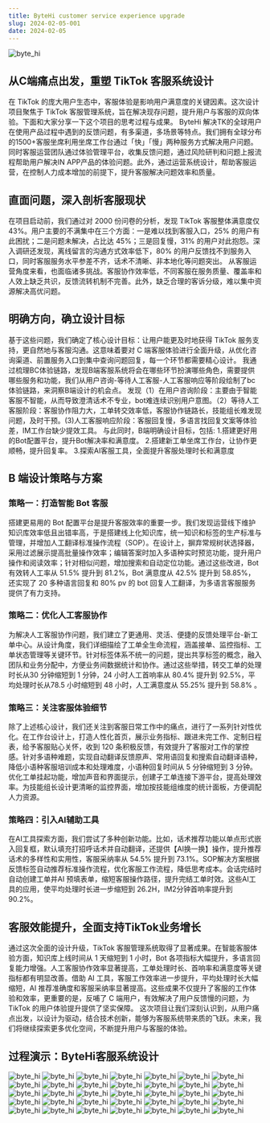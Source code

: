 ```yaml
---
title: ByteHi customer service experience upgrade
slug: 2024-02-05-001
date: 2024-02-05
---
```


<Image src="/byte_hi/byte_hi.001.png" alt="byte_hi" className="mb-6 rounded-lg" />

## 从C端痛点出发，重塑 TikTok 客服系统设计
在 TikTok 的庞大用户生态中，客服体验是影响用户满意度的关键因素。这次设计项目聚焦于 TikTok 客服管理系统，旨在解决现存问题，提升用户与客服的双向体验。下面和大家分享一下这个项目的思考过程与成果。
ByteHi 解决TK的全球用户在使用产品过程中遇到的反馈问题，有多渠道，多场景等特点。我们拥有全球分布的1500+客服坐席利用坐席工作台通过「快」「慢」两种服务方式解决用户问题。同时客服运营团队通过体验管理平台，收集反馈问题，通过风险研判和问题上报流程帮助用户解决IN APP产品的体验问题。此外，通过运营系统设计，帮助客服运营，在控制人力成本增加的前提下，提升客服解决问题效率和质量。

## 直面问题，深入剖析客服现状
在项目启动前，我们通过对 2000 份问卷的分析，发现 TikTok 客服整体满意度仅 43%。用户主要的不满集中在三个方面：一是难以找到客服入口，25% 的用户有此困扰；二是问题未解决，占比达 45%；三是回复慢，31% 的用户对此抱怨。深入调研还发现，离线留言的沟通方式效率低下，80% 的用户反馈找不到服务入口，同时客服服务水平参差不齐，话术不清晰、非本地化等问题突出。
从客服运营角度来看，也面临诸多挑战。客服协作效率低，不同客服在服务质量、覆盖率和人效上缺乏共识，反馈流转机制不完善。此外，缺乏合理的客诉分级，难以集中资源解决高优问题。

## 明确方向，确立设计目标
基于这些问题，我们确定了核心设计目标：让用户能更及时地获得 TikTok 服务支持，更自然地与客服沟通。这意味着要对 C 端客服体验进行全面升级，从优化咨询渠道、前置服务入口到集中查询问题回复，每一个环节都需要精心设计。
我通过梳理BC体验链路，发现B端客服系统将会在哪些环节扮演哪些角色，需要提供哪些服务和功能，我们从用户咨询-等待人工客服-人工客服响应等阶段绘制了bc体验链路，来洞察B端设计的机会点。
发现（1）在用户咨询阶段：主要由于智能客服不智能，从而导致澄清话术不专业，bot难连续识别用户意图。（2）等待人工客服阶段：客服协作阻力大，工单转交效率低，客服协作链路长，技能组长难发现问题，及时干预。(3)人工客服响应阶段：客服回复慢，多语言找回复文案等体验差，IM工作台缺少提效工具。
与此同时，B端明确设计目标，包括:
1.搭建更好用的Bot配置平台，提升Bot解决率和满意度。 
2.搭建新工单坐席工作台，让协作更顺畅，提升回复率。
3.探索AI客服工具，全面提升客服处理时长和满意度

## B 端设计策略与方案
### 策略一：打造智能 Bot 客服
搭建更易用的 Bot 配置平台是提升客服效率的重要一步。我们发现运营线下维护知识库效率低且出错率高，于是搭建线上化知识库，统一知识和标签的生产标准与管理，并增加人工翻译标准操作流程（SOP）。在设计上，摒弃常规树状选择器，采用过滤展示提高批量操作效率；编辑答案时加入多语种实时预览功能，提升用户操作和阅读效率；针对相似问题，增加搜索和自动定位功能。通过这些改进，Bot 有效转人工率从 51.5% 提升到 81.2%，Bot 满意度从 42.5% 提升到 58.85%，还实现了 20 多种语言回复和 80% pv 的 bot 回复人工翻译，为多语言客服服务提供了有力支持。

### 策略二：优化人工客服协作
为解决人工客服协作问题，我们建立了更通用、灵活、便捷的反馈处理平台-新工单中心。从设计角度，我们详细描绘了工单全生命流程，涵盖接单、监控指标、工单状态管理等关键环节。针对标签体系不统一的问题，提出共享标签的概念，融入团队和业务分配中，方便业务间数据统计和协作。通过这些举措，转交工单的处理时长从30 分钟缩短到 1 分钟，24 小时人工首响率从 80.4% 提升到 92.5%，平均处理时长从78.5 小时缩短到 48 小时，人工满意度从 55.25% 提升到 58.8% 。

### 策略三：关注客服体验细节
除了上述核心设计，我们还关注到客服日常工作中的痛点，进行了一系列针对性优化。在工作台设计上，打造人性化首页，展示业务指标、跟进未完工作、定制日程表，给予客服贴心关怀，收到 120 条积极反馈，有效提升了客服对工作的掌控感。针对多语种难题，实现自动翻译反馈原声、常用语回复和搜索自动翻译语种，降低小语种客服培训成本和处理难度，小语种回复时间从 5 分钟缩短到 3 分钟。优化工单挂起功能，增加声音和界面提示，创建子工单连接下游平台，提高处理效率。为技能组长设计更清晰的监控界面，增加按技能组维度的统计面板，方便调配人力资源。
### 策略四：引入AI辅助工具
在AI工具探索方面，我们尝试了多种创新功能。比如，话术推荐功能以单点形式嵌入回复框，默认填充打招呼话术并自动翻译，还提供【AI换一换】操作，提升推荐话术的多样性和实用性，客服采纳率从 54.5% 提升到 73.1%。SOP解决方案根据反馈标签自动推荐标准操作流程，优化客服工作流程，降低思考成本。会话完结时自动创建工单并AI 预填表单，缩短客服操作路径，提升完结工单时效。这些AI工具的应用，使平均处理时长进一步缩短到 26.2H，IM2分钟首响率提升到 90.2%。

## 客服效能提升，全面支持TikTok业务增长
通过这次全面的设计升级，TikTok 客服管理系统取得了显著成果。在智能客服体验方面，知识库上线时间从 1 天缩短到 1 小时，Bot 各项指标大幅提升，多语言回复能力增强。人工客服协作效率显著提高，工单处理时长、首响率和满意度等关键指标都有明显改善。借助 AI 工具，客服工作效率进一步提升，平均处理时长大幅缩短，AI 推荐准确度和客服采纳率显著提高。这些成果不仅提升了客服的工作体验和效率，更重要的是，反哺了 C 端用户，有效解决了用户反馈慢的问题，为 TikTok 的用户体验提升提供了坚实保障。
这次项目让我们深刻认识到，从用户痛点出发，以设计为驱动，结合技术创新，能够为客服系统带来质的飞跃。未来，我们将继续探索更多优化空间，不断提升用户与客服的体验。

## 过程演示：ByteHi客服系统设计
<Image src="/byte_hi/byte_hi.002.png" alt="byte_hi" className="mb-6 rounded-lg" />
<Image src="/byte_hi/byte_hi.003.png" alt="byte_hi" className="mb-6 rounded-lg" />
<Image src="/byte_hi/byte_hi.004.png" alt="byte_hi" className="mb-6 rounded-lg" />
<Image src="/byte_hi/byte_hi.005.png" alt="byte_hi" className="mb-6 rounded-lg" />
<Image src="/byte_hi/byte_hi.006.png" alt="byte_hi" className="mb-6 rounded-lg" />
<Image src="/byte_hi/byte_hi.007.png" alt="byte_hi" className="mb-6 rounded-lg" />
<Image src="/byte_hi/byte_hi.008.png" alt="byte_hi" className="mb-6 rounded-lg" />
<Image src="/byte_hi/byte_hi.009.png" alt="byte_hi" className="mb-6 rounded-lg" />
<Image src="/byte_hi/byte_hi.010.png" alt="byte_hi" className="mb-6 rounded-lg" />
<Image src="/byte_hi/byte_hi.011.png" alt="byte_hi" className="mb-6 rounded-lg" />
<Image src="/byte_hi/byte_hi.013.png" alt="byte_hi" className="mb-6 rounded-lg" />
<Image src="/byte_hi/byte_hi.014.png" alt="byte_hi" className="mb-6 rounded-lg" />
<Image src="/byte_hi/byte_hi.015.png" alt="byte_hi" className="mb-6 rounded-lg" />
<Image src="/byte_hi/byte_hi.016.png" alt="byte_hi" className="mb-6 rounded-lg" />
<Image src="/byte_hi/byte_hi.017.png" alt="byte_hi" className="mb-6 rounded-lg" />
<Image src="/byte_hi/byte_hi.018.png" alt="byte_hi" className="mb-6 rounded-lg" />
<Image src="/byte_hi/byte_hi.019.png" alt="byte_hi" className="mb-6 rounded-lg" />
<Image src="/byte_hi/byte_hi.020.png" alt="byte_hi" className="mb-6 rounded-lg" />
<Image src="/byte_hi/byte_hi.021.png" alt="byte_hi" className="mb-6 rounded-lg" />
<Image src="/byte_hi/byte_hi.022.png" alt="byte_hi" className="mb-6 rounded-lg" />
<Image src="/byte_hi/byte_hi.023.png" alt="byte_hi" className="mb-6 rounded-lg" />
<Image src="/byte_hi/byte_hi.024.png" alt="byte_hi" className="mb-6 rounded-lg" />
<Image src="/byte_hi/byte_hi.025.png" alt="byte_hi" className="mb-6 rounded-lg" />
<Image src="/byte_hi/byte_hi.026.png" alt="byte_hi" className="mb-6 rounded-lg" />
<Image src="/byte_hi/byte_hi.027.png" alt="byte_hi" className="mb-6 rounded-lg" />
<Image src="/byte_hi/byte_hi.029.png" alt="byte_hi" className="mb-6 rounded-lg" />
<Image src="/byte_hi/byte_hi.030.png" alt="byte_hi" className="mb-6 rounded-lg" />
<Image src="/byte_hi/byte_hi.031.png" alt="byte_hi" className="mb-6 rounded-lg" />
<Image src="/byte_hi/byte_hi.032.png" alt="byte_hi" className="mb-6 rounded-lg" />
<Image src="/byte_hi/byte_hi.033.png" alt="byte_hi" className="mb-6 rounded-lg" />
<Image src="/byte_hi/byte_hi.034.png" alt="byte_hi" className="mb-6 rounded-lg" />
<Image src="/byte_hi/byte_hi.035.png" alt="byte_hi" className="mb-6 rounded-lg" />
<Image src="/byte_hi/byte_hi.036.png" alt="byte_hi" className="mb-6 rounded-lg" />
<Image src="/byte_hi/byte_hi.037.png" alt="byte_hi" className="mb-6 rounded-lg" />
<Image src="/byte_hi/byte_hi.038.png" alt="byte_hi" className="mb-6 rounded-lg" />
